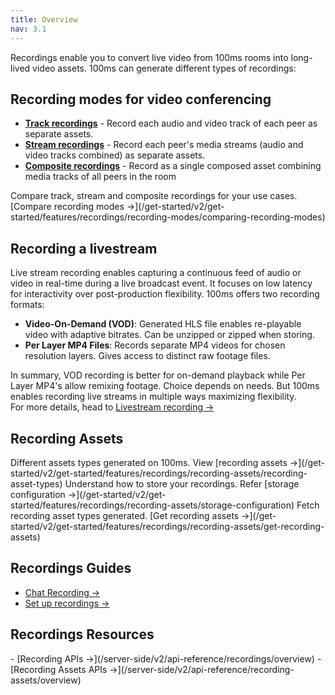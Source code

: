 ```yaml
---
title: Overview
nav: 3.1
---
```


Recordings enable you to convert live video from 100ms rooms into long-lived video assets. 100ms can generate different types of recordings:

## Recording modes for video conferencing

-   **[Track recordings](/get-started/v2/get-started/features/recordings/recording-modes/track-recordings)** - Record each audio and video track of each peer as separate assets.
-   **[Stream recordings](/get-started/v2/get-started/features/recordings/recording-modes/stream-recording)** - Record each peer's media streams (audio and video tracks combined) as separate assets.
-   **[Composite recordings](/get-started/v2/get-started/features/recordings/recording-modes/composite-recordings)** - Record as a single composed asset combining media tracks of all peers in the room

<FlexContainer>
    <Callout title="Choosing a recording mode" icon="LinkTwoIcon">
        Compare track, stream and composite recordings for your use cases. [Compare recording modes
        →](/get-started/v2/get-started/features/recordings/recording-modes/comparing-recording-modes)
    </Callout>
</FlexContainer>

## Recording a livestream

Live stream recording enables capturing a continuous feed of audio or video in real-time during a live broadcast event. It focuses on low latency for interactivity over post-production flexibility. 100ms offers two recording formats:

-   **Video-On-Demand (VOD)**: Generated HLS file enables re-playable video with adaptive bitrates. Can be unzipped or zipped when storing.
-   **Per Layer MP4 Files**: Records separate MP4 videos for chosen resolution layers. Gives access to distinct raw footage files.

In summary, VOD recording is better for on-demand playback while Per Layer MP4's allow remixing footage. Choice depends on needs. But 100ms enables recording live streams in multiple ways maximizing flexibility. <br/>For more details, head to [Livestream recording →](/get-started/v2/get-started/features/recordings/live-stream-recording)

## Recording Assets

<FlexContainer>

<Callout title="Recording asset types" icon="LinkTwoIcon">
    Different assets types generated on 100ms. View [recording assets
    →](/get-started/v2/get-started/features/recordings/recording-assets/recording-asset-types)
</Callout>

<Callout title="Storage configuration" icon="ShieldIcon">
Understand how to store your recordings. Refer [storage configuration →](/get-started/v2/get-started/features/recordings/recording-assets/storage-configuration)
</Callout>

<Callout title="Get recording assets" icon="LinkTwoIcon">
    Fetch recording asset types generated. [Get recording assets
    →](/get-started/v2/get-started/features/recordings/recording-assets/get-recording-assets)
</Callout>

</FlexContainer>

## Recordings Guides

-   [Chat Recording →](/get-started/v2/get-started/features/recordings/chat-recording)
-   [Set up recordings →](/get-started/v2/get-started/features/recordings/set-up-recording)

## Recordings Resources

<FlexContainer>

<Callout title="Recording API" icon="LinkTwoIcon">
- [Recording APIs →](/server-side/v2/api-reference/recordings/overview)
- [Recording Assets APIs →](/server-side/v2/api-reference/recording-assets/overview)
</Callout>
</FlexContainer>
